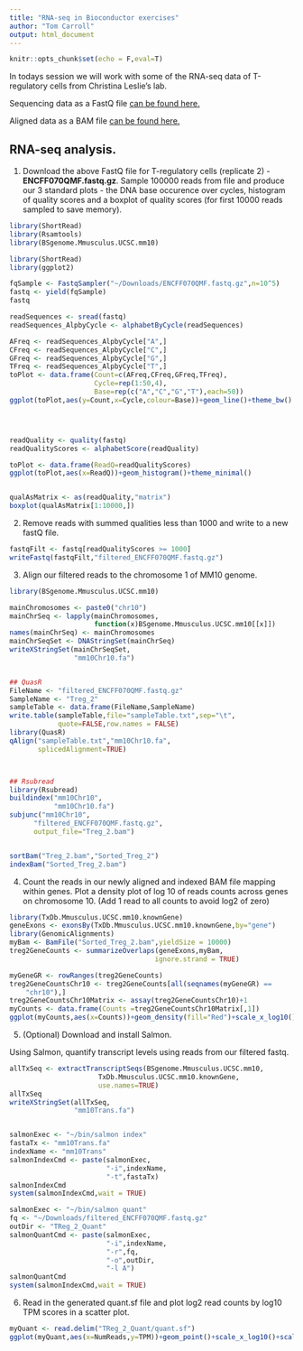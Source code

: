 ```yaml
---
title: "RNA-seq in Bioconductor exercises"
author: "Tom Carroll"
output: html_document
---
```


```r
knitr::opts_chunk$set(echo = F,eval=T)
```

In todays session we will work with some of the RNA-seq data of T-regulatory cells from Christina Leslie's lab.

Sequencing data as a FastQ file [can be found here.](https://www.encodeproject.org/files/ENCFF070QMF/@@download/ENCFF070QMF.fastq.gz)

Aligned data as a BAM file [can be found here.](https://www.encodeproject.org/files/ENCFF906UTB/@@download/ENCFF906UTB.bam)


## RNA-seq analysis.

1. Download the above FastQ file for T-regulatory cells (replicate 2) - **ENCFF070QMF.fastq.gz**. Sample 100000 reads from file and produce our 3 standard plots -  the DNA base occurence over cycles, histogram of quality scores and a boxplot of quality scores (for first 10000 reads sampled to save memory).

```r
library(ShortRead)
library(Rsamtools)
library(BSgenome.Mmusculus.UCSC.mm10)

```

```r
library(ShortRead)
library(ggplot2)

fqSample <- FastqSampler("~/Downloads/ENCFF070QMF.fastq.gz",n=10^5)
fastq <- yield(fqSample)
fastq

readSequences <- sread(fastq)
readSequences_AlpbyCycle <- alphabetByCycle(readSequences)

AFreq <- readSequences_AlpbyCycle["A",]
CFreq <- readSequences_AlpbyCycle["C",]
GFreq <- readSequences_AlpbyCycle["G",]
TFreq <- readSequences_AlpbyCycle["T",]
toPlot <- data.frame(Count=c(AFreq,CFreq,GFreq,TFreq),
                     Cycle=rep(1:50,4),
                     Base=rep(c("A","C","G","T"),each=50))
ggplot(toPlot,aes(y=Count,x=Cycle,colour=Base))+geom_line()+theme_bw()




readQuality <- quality(fastq)
readQualityScores <- alphabetScore(readQuality)

toPlot <- data.frame(ReadQ=readQualityScores)
ggplot(toPlot,aes(x=ReadQ))+geom_histogram()+theme_minimal()


qualAsMatrix <- as(readQuality,"matrix")
boxplot(qualAsMatrix[1:10000,])
```


2. Remove reads with summed qualities less than 1000 and write to a new fastQ file.

```r
fastqFilt <- fastq[readQualityScores >= 1000]
writeFastq(fastqFilt,"filtered_ENCFF070QMF.fastq.gz")
```

3. Align our filtered reads to the chromosome 1 of MM10 genome. 

```r
library(BSgenome.Mmusculus.UCSC.mm10)

mainChromosomes <- paste0("chr10")
mainChrSeq <- lapply(mainChromosomes,
                     function(x)BSgenome.Mmusculus.UCSC.mm10[[x]])
names(mainChrSeq) <- mainChromosomes
mainChrSeqSet <- DNAStringSet(mainChrSeq)
writeXStringSet(mainChrSeqSet,
                "mm10Chr10.fa")


## QuasR
FileName <- "filtered_ENCFF070QMF.fastq.gz"
SampleName <- "Treg_2"
sampleTable <- data.frame(FileName,SampleName)
write.table(sampleTable,file="sampleTable.txt",sep="\t",
            quote=FALSE,row.names = FALSE)
library(QuasR)
qAlign("sampleTable.txt","mm10Chr10.fa",
       splicedAlignment=TRUE)



## Rsubread
library(Rsubread)
buildindex("mm10Chr10",
           "mm10Chr10.fa")
subjunc("mm10Chr10",
      "filtered_ENCFF070QMF.fastq.gz",
      output_file="Treg_2.bam")


sortBam("Treg_2.bam","Sorted_Treg_2")
indexBam("Sorted_Treg_2.bam")
```


4. Count the reads in our newly aligned and indexed BAM file mapping within genes. Plot a density plot of log 10 of reads counts across genes on chromosome 10. (Add 1 read to all counts to avoid log2 of zero)


```r
library(TxDb.Mmusculus.UCSC.mm10.knownGene)
geneExons <- exonsBy(TxDb.Mmusculus.UCSC.mm10.knownGene,by="gene")
library(GenomicAlignments)
myBam <- BamFile("Sorted_Treg_2.bam",yieldSize = 10000)
treg2GeneCounts <- summarizeOverlaps(geneExons,myBam,
                                    ignore.strand = TRUE)

myGeneGR <- rowRanges(treg2GeneCounts)
treg2GeneCountsChr10 <- treg2GeneCounts[all(seqnames(myGeneGR) ==
    "chr10"),]
treg2GeneCountsChr10Matrix <- assay(treg2GeneCountsChr10)+1
myCounts <- data.frame(Counts =treg2GeneCountsChr10Matrix[,1])
ggplot(myCounts,aes(x=Counts))+geom_density(fill="Red")+scale_x_log10()+theme_minimal()
```

5. (Optional) Download and install Salmon. 

Using Salmon, quantify transcript levels using reads from our filtered fastq.
```r

allTxSeq <- extractTranscriptSeqs(BSgenome.Mmusculus.UCSC.mm10,
                      TxDb.Mmusculus.UCSC.mm10.knownGene,
                      use.names=TRUE)
allTxSeq
writeXStringSet(allTxSeq,
                "mm10Trans.fa")


salmonExec <- "~/bin/salmon index"
fastaTx <- "mm10Trans.fa"
indexName <- "mm10Trans"
salmonIndexCmd <- paste(salmonExec,
                        "-i",indexName,
                        "-t",fastaTx)
salmonIndexCmd
system(salmonIndexCmd,wait = TRUE)

salmonExec <- "~/bin/salmon quant"
fq <- "~/Downloads/filtered_ENCFF070QMF.fastq.gz"
outDir <- "TReg_2_Quant"
salmonQuantCmd <- paste(salmonExec,
                        "-i",indexName,
                        "-r",fq,
                        "-o",outDir,
                        "-l A")
salmonQuantCmd
system(salmonIndexCmd,wait = TRUE)
```


6. Read in the generated quant.sf file and plot log2 read counts by log10 TPM scores in a scatter plot.

```r
myQuant <- read.delim("TReg_2_Quant/quant.sf")
ggplot(myQuant,aes(x=NumReads,y=TPM))+geom_point()+scale_x_log10()+scale_y_log10()+theme_bw()
```

